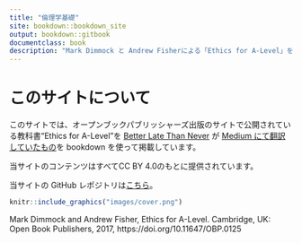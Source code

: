 ```yaml
--- 
title: "倫理学基礎"
site: bookdown::bookdown_site
output: bookdown::gitbook
documentclass: book
description: "Mark Dimmock と Andrew Fisherによる「Ethics for A-Level」を Better Late Than Never （https://medium.com/@BetterLateThanNever）が翻訳したものを bookdown 形式で公開しているサイトです。"
---
```


# このサイトについて{-}

このサイトでは、オープンブックパブリッシャーズ出版のサイトで公開されている教科書“Ethics for A-Level”を [Better Late Than Never](https://medium.com/@BetterLateThanNever) が [Medium にて翻訳していたもの](https://medium.com/@BetterLateThanNever/a%E3%83%AC%E3%83%99%E3%83%AB%E3%81%AE%E5%80%AB%E7%90%86%E5%AD%A6-2f7128c1d8a9)を bookdown を使って掲載しています。

当サイトのコンテンツはすべてCC BY 4.0のもとに提供されています。

当サイトの GitHub レポジトリは[こちら](https://github.com/MToyokura/Ethics-for-A-Level-Japanese)。

```r
knitr::include_graphics("images/cover.png")
```
Mark Dimmock and Andrew Fisher, Ethics for A-Level. Cambridge, UK: Open Book Publishers, 2017, https://doi.org/10.11647/OBP.0125
